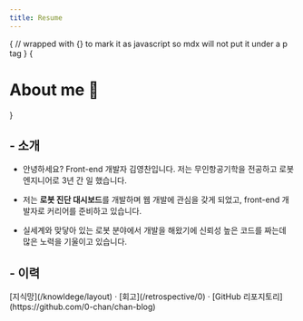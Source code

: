 ```yaml
---
title: Resume
---
```



{
// wrapped with {} to mark it as javascript so mdx will not put it under a p tag
}
{<h1 className="text-center font-extrabold md:text-5xl mt-8">About me 📜</h1>}

<Bleed><Features/></Bleed>

## - 소개
- 안녕하세요? Front-end 개발자 김영찬입니다. 저는 무인항공기학을 전공하고 로봇 엔지니어로 3년 간 일 했습니다.  

- 저는 **로봇 진단 대시보드**를 개발하며 웹 개발에 관심을 갖게 되었고, front-end 개발자로 커리어를 준비하고 있습니다.  

- 실세계와 맞닿아 있는 로봇 분야에서 개발을 해왔기에 신뢰성 높은 코드를 짜는데 많은 노력을 기울이고 있습니다.

## - 이력


<div className="mt-16 mb-20 text-center">
  [지식망](/knowldege/layout) · [회고](/retrospective/0) · [GitHub 리포지토리](https://github.com/0-chan/chan-blog)
</div>
